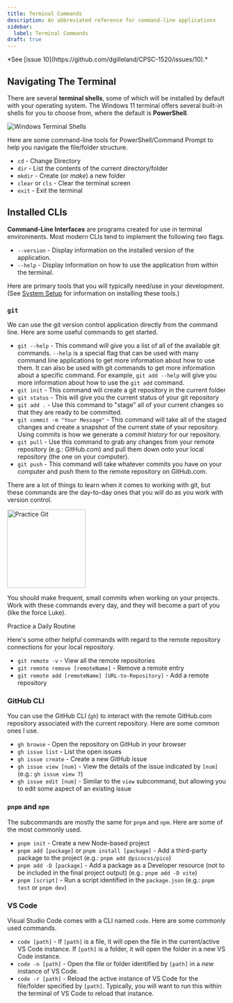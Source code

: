 ```yaml
---
title: Terminal Commands
description: An abbreviated reference for command-line applications
sidebar:
  label: Terminal Commands
draft: true
---
```



<Aside title="Work-In-Progress (WIP)" type="caution">
*See [issue 10](https://github.com/dgilleland/CPSC-1520/issues/10).*
</Aside>

## Navigating The Terminal


There are several **terminal shells**, some of which will be installed by default with your operating system. The Windows 11 terminal offers several built-in shells for you to choose from, where the default is **PowerShell**.

<Image src={terminal} alt="Windows Terminal Shells" />

Here are some command-line tools for PowerShell/Command Prompt to help you navigate the file/folder structure.

- `cd` - Change Directory
- `dir` - List the contents of the current directory/folder
- `mkdir` - Create (or *make*) a new folder
- `clear` or `cls` - Clear the terminal screen
- `exit` - Exit the terminal

## Installed CLIs

**Command-Line Interfaces** are programs created for use in terminal environments. Most modern CLIs tend to implement the following two flags.

- `--version` - Display information on the installed version of the application.
- `--help` - Display information on how to use the application from within the terminal.

Here are primary tools that you will typically need/use in your development. (See [System Setup](/CPSC-1520/tutorials/0010/) for information on installing these tools.)

### `git`

We can use the git version control application directly from the command line. Here are some useful commands to get started.

- `git --help` - This command will give you a list of all of the available git commands. `--help` is a special flag that can be used with many command line applications to get more information about how to use them. It can also be used with git commands to get more information about a specific command. For example, `git add --help` will give you more information about how to use the `git add` command.
- `git init` - This command will create a git repository in the current folder
- `git status` - This will give you the current status of your git repository
- `git add .` - Use this command to "stage" all of your current changes so that they are ready to be committed.
- `git commit -m "Your Message"` - This command will take all of the staged changes and create a snapshot of the current state of your repository. Using commits is how we generate a *commit history* for our repository.
- `git pull` - Use this command to grab any changes from your remote repository (e.g.: GitHub.com) and pull them down onto your local repository (the one on your computer).
- `git push` - This command will take whatever commits you have on your computer and push them to the remote repository on GitHub.com.

There are a lot of things to learn when it comes to working with git, but these commands are the day-to-day ones that you will do as you work with version control.

<Aside type="tip" title="Professional Discipline">
  <Image src={flipped} alt="Practice Git" class="float-end ml-3" width="180" />

  You should make frequent, small commits when working on your projects. Work with these commands every day, and they will become a part of you (like the force Luke).

  <LinkButton href="/CPSC-1520/reference/1100/">Practice a Daily Routine</LinkButton>
</Aside>

Here's some other helpful commands with regard to the remote repository connections for your local repository.

- `git remote -v` - View all the remote repositories
- `git remote remove [remoteName]` - Remove a remote entry
- `git remote add [remoteName] [URL-to-Repository]` - Add a remote repository

### GitHub CLI

You can use the GitHub CLI (`gh`) to interact with the remote GitHub.com repository associated with the current repository. Here are some common ones I use.

- `gh browse` - Open the repository on GitHub in your browser
- `gh issue list` - List the open issues
- `gh issue create` - Create a new GitHub issue
- `gh issue view [num]` - View the details of the issue indicated by `[num]` (e.g.: `gh issue view 7`)
- `gh issue edit [num]` - Similar to the `view` subcommand, but allowing you to edit some aspect of an existing issue


### `pnpm` and `npm`

The subcommands are mostly the same for `pnpm` and `npm`. Here are some of the most commonly used.

- `pnpm init` - Create a new Node-based project
- `pnpm add [package]` or `pnpm install [package]` - Add a third-party package to the project (e.g.: `pnpm add @picocss/pico`)
- `pnpm add -D [package]` - Add a package as a Developer resource (not to be included in the final project output) (e.g.: `pnpm add -D vite`)
- `pnpm [script]` - Run a script identified in the `package.json` (e.g.: `pnpm test` or `pnpm dev`)

### VS Code

Visual Studio Code comes with a CLI named `code`. Here are some commonly used commands.

- `code [path]` - If `[path]` is a file, it will open the file in the current/active VS Code instance. If `[path]` is a folder, it will open the folder in a new VS Code instance.
- `code -n [path]` - Open the file or folder identified by `[path]` in a *new* instance of VS Code.
- `code -r [path]` - Reload the active instance of VS Code for the file/folder specified by `[path]`. Typically, you will want to run this within the terminal of VS Code to reload that instance.


